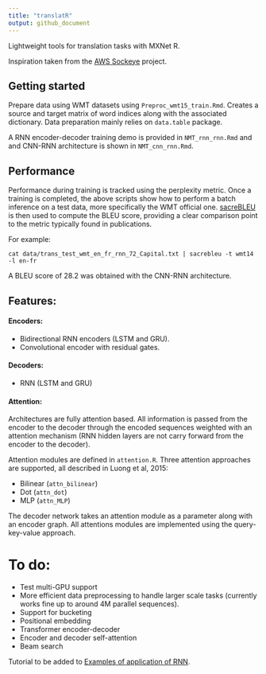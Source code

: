 ```yaml
---
title: "translatR"
output: github_document
---
```



Lightweight tools for translation tasks with MXNet R.

Inspiration taken from the [AWS Sockeye](https://github.com/awslabs/sockeye) project. 

## Getting started

Prepare data using WMT datasets using `Preproc_wmt15_train.Rmd`. Creates a source and target matrix of word indices along with the associated dictionary. Data preparation mainly relies on `data.table` package. 

A RNN encoder-decoder training demo is provided in `NMT_rnn_rnn.Rmd` and and CNN-RNN architecture is shown in `NMT_cnn_rnn.Rmd`. 

## Performance

Performance during training is tracked using the perplexity metric. Once a training is completed, the above scripts show how to perform a batch inference on a test data, more specifically the WMT official one.  [sacreBLEU](https://github.com/mjpost/sacreBLEU) is then used to compute the BLEU score, providing a clear comparison point to the metric typically found in publications. 

For example: 

`cat data/trans_test_wmt_en_fr_rnn_72_Capital.txt | sacrebleu -t wmt14 -l en-fr`

A BLEU score of 28.2 was obtained with the CNN-RNN architecture. 

## Features: 

#### Encoders: 

- Bidirectional RNN encoders (LSTM and GRU). 
- Convolutional encoder with residual gates. 

#### Decoders: 

- RNN (LSTM and GRU)

#### Attention: 

Architectures are fully attention based. All information is passed from the encoder to the decoder through the encoded sequences weighted with an attention mechanism (RNN hidden layers are not carry forward from the encoder to the decoder). 

Attention modules are defined in `attention.R`. Three attention approaches are supported, all described in Luong et al, 2015: 

 - Bilinear (`attn_bilinear`)
 - Dot  (`attn_dot`)
 - MLP (`attn_MLP`)

The decoder network takes an attention module as a parameter along with an encoder graph. All attentions modules are implemented using the query-key-value approach.   

# To do: 

 - Test multi-GPU support
 - More efficient data preprocessing to handle larger scale tasks (currently works fine up to around 4M parallel sequences).
 - Support for bucketing
 - Positional embedding
 - Transformer encoder-decoder
 - Encoder and decoder self-attention
 - Beam search

Tutorial to be added to [Examples of application of RNN](https://jeremiedb.github.io/mxnet_R_bucketing/index.html). 
